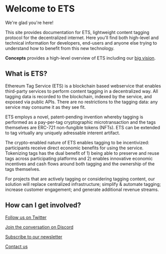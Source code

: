 # Welcome to ETS

We're glad you're here!

This site provides documentation for ETS, lightweight content tagging protocol
for the decentralized internet. Here you'll find both high-level and
technical information for developers, end-users and anyone else trying to
understand how to benefit from this new technology.

**Concepts** provides a high-level overview of ETS including our [big
vision](/essentials/).

## What is ETS?

Ethereum Tag Service (ETS) is a blockchain based webservice that enables third-party
services to perform content tagging in a decentralized way. All tagging data is
recorded to the blockchain, indexed by the service, and exposed via public APIs.
There are no restrictions to the tagging data: any service may consume it as
they see fit. 

ETS employs a novel, patent-pending invention whereby tagging is performed as a
pay-per-tag cryptographic microtransaction and the tags themselves are ERC-721
non-fungible tokens (NFTs). ETS can be extended to tag virtually any uniquely
adressable interent artifact. 

The crypto-enabled nature of ETS enables tagging to be incentivized:
participants receive direct economic benefits for using the service. Tokenizing
tags has the dual benefit of 1) being able to preserve and reuse tags across
participating platforms and 2) enables innovative economic incentives and cash
flows around both tagging and the ownership of the tags themselves.

For projects that are actively tagging or considering tagging content, our
solution will replace centralized infrastructure; simplify & automate tagging;
increase customer engagement; and generate additional revenue streams.

## How can I get involved?

[Follow us on Twitter](https://twitter.com/etsxyz)

[Join the conversation on Discord](https://discord.gg/rRXa8QG435)

[Subscribe to our newsletter](https://hashtagprotocol.substack.com)

[Contact us](mailto:team@ets.xyz)

